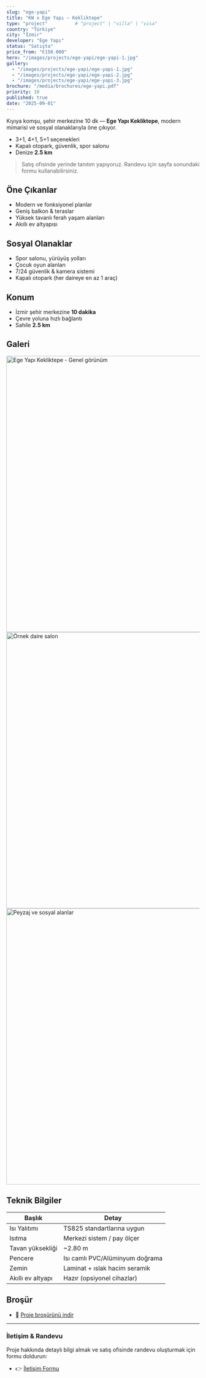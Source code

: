```yaml
---
slug: "ege-yapi"
title: "KW x Ege Yapı – Kekliktepe"
type: "project"          # "project" | "villa" | "visa"
country: "Türkiye"
city: "İzmir"
developer: "Ege Yapı"
status: "Satışta"
price_from: "€150.000"
hero: "/images/projects/ege-yapi/ege-yapi-1.jpg"
gallery:
  - "/images/projects/ege-yapi/ege-yapi-1.jpg"
  - "/images/projects/ege-yapi/ege-yapi-2.jpg"
  - "/images/projects/ege-yapi/ege-yapi-3.jpg"
brochure: "/media/brochures/ege-yapi.pdf"
priority: 10
published: true
date: "2025-09-01"
---
```


Kıyıya komşu, şehir merkezine 10 dk — **Ege Yapı Kekliktepe**, modern mimarisi ve sosyal olanaklarıyla öne çıkıyor.

- 3+1, 4+1, 5+1 seçenekleri  
- Kapalı otopark, güvenlik, spor salonu  
- Denize **2.5 km**

> Satış ofisinde yerinde tanıtım yapıyoruz. Randevu için sayfa sonundaki formu kullanabilirsiniz.

## Öne Çıkanlar

- Modern ve fonksiyonel planlar  
- Geniş balkon & teraslar  
- Yüksek tavanlı ferah yaşam alanları  
- Akıllı ev altyapısı

## Sosyal Olanaklar

- Spor salonu, yürüyüş yolları  
- Çocuk oyun alanları  
- 7/24 güvenlik & kamera sistemi  
- Kapalı otopark (her daireye en az 1 araç)

## Konum

- İzmir şehir merkezine **10 dakika**  
- Çevre yoluna hızlı bağlantı  
- Sahile **2.5 km**

## Galeri

<img src="/images/projects/ege-yapi/ege-yapi-1.jpg" alt="Ege Yapı Kekliktepe - Genel görünüm" width="1280" height="720" />
<img src="/images/projects/ege-yapi/ege-yapi-2.jpg" alt="Örnek daire salon" width="1280" height="720" />
<img src="/images/projects/ege-yapi/ege-yapi-3.jpg" alt="Peyzaj ve sosyal alanlar" width="1280" height="720" />

## Teknik Bilgiler

| Başlık             | Detay                           |
|--------------------|----------------------------------|
| Isı Yalıtımı       | TS825 standartlarına uygun       |
| Isıtma             | Merkezi sistem / pay ölçer       |
| Tavan yüksekliği   | ~2.80 m                          |
| Pencere            | Isı camlı PVC/Alüminyum doğrama  |
| Zemin              | Laminat + ıslak hacim seramik    |
| Akıllı ev altyapı  | Hazır (opsiyonel cihazlar)       |

## Broşür

- 📄 [Proje broşürünü indir](/media/brochures/ege-yapi.pdf)

---

### İletişim & Randevu

Proje hakkında detaylı bilgi almak ve satış ofisinde randevu oluşturmak için formu doldurun:

- 👉 [İletişim Formu](/contact?office=KW%20Alesta%20(Bayrakl%C4%B1%20%E2%80%93%20Ege%20Perla))